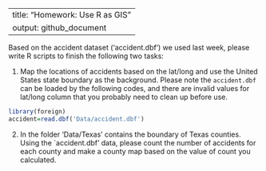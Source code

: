--
title: "Homework: Use R as GIS"
output: github_document
---
Based on the accident dataset ('accident.dbf') we used last week, please
write R scripts to finish the following two tasks:

1. Map the locations of accidents based on the lat/long and use the United
States state boundary as the background. Please note the `accident.dbf` can
be loaded by the following codes, and there are invalid values for lat/long
column that you probably need to clean up before use.  

```r
library(foreign)
accident=read.dbf('Data/accident.dbf')
```

2. In the folder 'Data/Texas' contains the boundary of Texas counties.
   Using the `accident.dbf' data, please count the number of accidents for
   each county and make a county map based on the value of count you
   calculated. 
